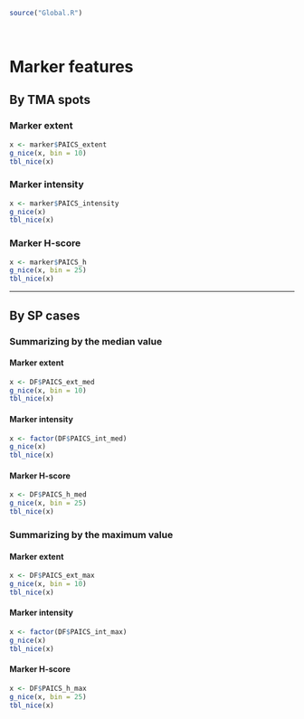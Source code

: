 ```r
source("Global.R")
```

\   

# Marker features {.tabset .tabset-pills .tabset-fade}
## By TMA spots {.tabset .tabset-pills .tabset-fade}
### Marker extent
```r
x <- marker$PAICS_extent
g_nice(x, bin = 10)
tbl_nice(x)
```

### Marker intensity
```r
x <- marker$PAICS_intensity
g_nice(x)
tbl_nice(x)
```

### Marker H-score
```r
x <- marker$PAICS_h
g_nice(x, bin = 25)
tbl_nice(x)
```

***

## By SP cases {.tabset .tabset-pills .tabset-fade}
### Summarizing by the median value {.tabset .tabset-pills .tabset-fade}
#### Marker extent
```r
x <- DF$PAICS_ext_med
g_nice(x, bin = 10)
tbl_nice(x)
```

#### Marker intensity
```r
x <- factor(DF$PAICS_int_med)
g_nice(x)
tbl_nice(x)
```

#### Marker H-score
```r
x <- DF$PAICS_h_med
g_nice(x, bin = 25)
tbl_nice(x)
```

### Summarizing by the maximum value {.tabset .tabset-pills .tabset-fade}
#### Marker extent
```r
x <- DF$PAICS_ext_max
g_nice(x, bin = 10)
tbl_nice(x)
```

#### Marker intensity
```r
x <- factor(DF$PAICS_int_max)
g_nice(x)
tbl_nice(x)
```

#### Marker H-score
```r
x <- DF$PAICS_h_max
g_nice(x, bin = 25)
tbl_nice(x)
```
